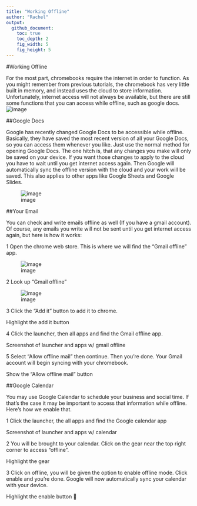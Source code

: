 ```yaml
---
title: "Working Offline"
author: "Rachel"
output:
  github_document:
    toc: true
    toc_depth: 2
    fig_width: 5
    fig_height: 5
---
```



#Working Offline
 
For the most part, chromebooks require the internet in order to function.  As you might remember from previous tutorials, the chromebook has very little built in memory, and instead uses the cloud to store information.  Unfortunately, internet access will not always be available, but there are still some functions that you can access while offline, such as google docs.
 ![image](https://user-images.githubusercontent.com/28161368/26958178-26da7706-4c97-11e7-8f44-db17dfd0b195.png)

##Google Docs
 
Google has recently changed Google Docs to be accessible while offline.  Basically, they have saved the most recent version of all your Google Docs, so you can access them whenever you like.  Just use the normal method for opening Google Docs.  The one hitch is, that any changes you make will only be saved on your device.  If you want those changes to apply to the cloud you have to wait until you get internet access again.  Then Google will automatically sync the offline version with the cloud and your work will be saved.  This also applies to other apps like Google Sheets and Google Slides.
 
![image](https://user-images.githubusercontent.com/28161368/26957987-4fa87a12-4c96-11e7-8e0f-7be48ff4c22b.png)
 
##Your Email
 
You can check and write emails offline as well (If you have a gmail account).  Of course, any emails you write will not be sent until you get internet access again, but here is how it works:
 
1 Open the chrome web store.  This is where we will find the “Gmail offline” app.
 
![image](https://user-images.githubusercontent.com/28161368/26958250-8c437444-4c97-11e7-83a8-08bd8871b867.png)

 
2 Look up “Gmail offline”
 
![image](https://user-images.githubusercontent.com/28161368/26958295-d0c97294-4c97-11e7-99d9-73b59631fce7.png)
 
3 Click the “Add it” button to add it to chrome.
 
Highlight the add it button
 
4 Click the launcher, then all apps and find the Gmail offline app.
 
Screenshot of launcher and apps w/ gmail offline
 
5 Select “Allow offline mail” then continue.  Then you’re done.  Your Gmail account will begin syncing with your chromebook.
 
Show the “Allow offline mail” button
 
##Google Calendar
 
You may use Google Calendar to schedule your business and social time.  If that’s the case it may be important to access that information while offline.  Here’s how we enable that.
 
1 Click the launcher, the all apps and find the Google calendar app
 
Screenshot of launcher and apps w/ calendar
 
2 You will be brought to your calendar.  Click on the gear near the top right corner to access “offline”.
 
Highlight the gear
 
3 Click on offline, you will be given the option to enable offline mode.  Click enable and you’re done.  Google will now automatically sync your calendar with your device.
 
Highlight the enable button


 
